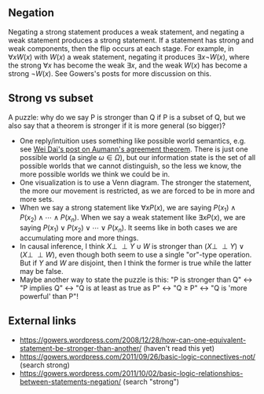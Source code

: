 ==Negation==

Negating a strong statement produces a weak statement, and negating a weak statement produces a strong statement. If a statement has strong and weak components, then the flip occurs at each stage. For example, in <math display="inline">\forall x W(x)</math> with <math display="inline">W(x)</math> a weak statement, negating it produces <math display="inline">\exists x \neg W(x)</math>, where the strong <math display="inline">\forall x</math> has become the weak <math display="inline">\exists x</math>, and the weak <math display="inline">W(x)</math> has become a strong <math display="inline">\neg W(x)</math>. See Gowers's posts for more discussion on this.

==Strong vs subset==

A puzzle: why do we say P is stronger than Q if P is a subset of Q, but we also say that a theorem is stronger if it is more general (so bigger)?

* One reply/intuition uses something like possible world semantics, e.g. see [https://www.lesswrong.com/posts/JdK3kr4ug9kJvKzGy/probability-space-and-aumann-agreement Wei Dai's post on Aumann's agreement theorem]. There is just one possible world (a single <math>\omega \in \Omega</math>), but our information state is the set of all possible worlds that we cannot distinguish, so the less we know, the more possible worlds we think we could be in.
* One visualization is to use a Venn diagram. The stronger the statement, the more our movement is restricted, as we are forced to be in more and more sets.
* When we say a strong statement like <math>\forall x P(x)</math>, we are saying <math>P(x_1) \wedge P(x_2) \wedge \cdots \wedge P(x_n)</math>. When we say a weak statement like <math>\exists x P(x)</math>, we are saying <math>P(x_1) \vee P(x_2) \vee \cdots \vee P(x_n)</math>. It seems like in both cases we are accumulating more and more things.
* In causal inference, I think <math display="inline">X \perp\!\!\!\perp Y\cup W</math> is stronger than <math display="inline">(X \perp\!\!\!\perp Y) \vee (X \perp\!\!\!\perp W)</math>, even though both seem to use a single "or"-type operation. But if <math display="inline">Y</math> and <math display="inline">W</math> are disjoint, then I think the former is true while the latter may be false.
* Maybe another way to state the puzzle is this: "P is stronger than Q" ↔ "P implies Q" ↔ "Q is at least as true as P" ↔ "Q ≥ P" ↔ "Q is 'more powerful' than P"!

==External links==

* https://gowers.wordpress.com/2008/12/28/how-can-one-equivalent-statement-be-stronger-than-another/ (haven't read this yet)
* https://gowers.wordpress.com/2011/09/26/basic-logic-connectives-not/ (search strong)
* https://gowers.wordpress.com/2011/10/02/basic-logic-relationships-between-statements-negation/ (search "strong")

